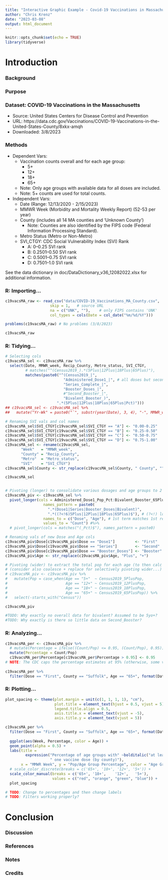 ```yaml
---
title: "Interactive Graphic Example - Covid-19 Vaccinations in Massachusetts"
author: "Chris Krenz"
date: "2023-03-08"
output: html_document
---
```


```r
knitr::opts_chunk$set(echo = TRUE)
library(tidyverse)
```


# Introduction
### Background

### Purpose

### Dataset: COVID-19 Vaccinations in the Massachusetts
 - Source: United States Centers for Disease Control and Prevention
 - URL: 
https://data.cdc.gov/Vaccinations/COVID-19-Vaccinations-in-the-United-States-County/8xkx-amqh
 - Downloaded: 3/8/2023
 
### Methods
 - Dependent Vars:
   - Vaccination counts overall and for each age group:
     - 5+
     - 12+
     - 18+
     - 65+
   - Note: Only age groups with available data for all doses are included.
   - Note: 5+ counts are used for total counts.
 - Independent Vars:
   - Date (Range: 12/13/2020 - 2/15/2023)
   - MMWR Week (Morbidity and Mortality Weekly Report) (52-53 per year)
   - County (includes all 14 MA counties and 'Unknown County')
     - Note: Counties are also identified by the FIPS code (Federal Information Processing Standard).
   - Metro Status (Metro or Non-Metro)
   - SVI_CTGY: CDC Social Vulnerability Index (SVI) Rank
     - A: 0–0.25 SVI rank
     - B: 0.2501–0.50 SVI rank
     - C: 0.5001–0.75 SVI rank
     - D: 0.7501–1.0 SVI rank

See the data dictionary in doc/DataDictionary_v36_12082022.xlsx for additional information.


### R: Importing...
```r
c19vacsMA_raw <- read_csv("data/COVID-19_Vaccinations_MA_County.csv",
                    skip = 1,   # source URL
                    na = c("UNK", ""),    # only FIPS contains 'UNK'
                    col_types = cols(Date = col_date("%m/%d/%Y")))

problems(c19vacsMA_raw) # No problems (3/8/2023)

c19vacsMA_raw
```


### R: Tidying...
```r
# Selecting cols
c19vacsMA_sel <- c19vacsMA_raw %>% 
  select(Date, MMWR_week, Recip_County, Metro_status, SVI_CTGY,
         # matches("^(Census2019_).*(5Plus|12Plus|18Plus|65Plus)"),
         matches(paste0("^(Census2019_|",
                          "Administered_Dose1_|", # all doses but second boost
                          "Series_Complete_|",
                          "Booster_Doses_|",
                          #"Second_Booster_|",
                          "Bivalent_Booster_)",
                       ".*(5Plus|12Plus|18Plus|65Plus|Pct)")))
## c19vacsMA_sel <- c19vacsMA_sel %>%
##   mutate("Yr-Wk" = paste0("`", substr(year(Date), 3, 4), "-", MMWR_week))

# Renaming SVI vals and col names
c19vacsMA_sel$SVI_CTGY[c19vacsMA_sel$SVI_CTGY == "A"] <- "0.00-0.25"
c19vacsMA_sel$SVI_CTGY[c19vacsMA_sel$SVI_CTGY == "B"] <- "0.25-0.50"
c19vacsMA_sel$SVI_CTGY[c19vacsMA_sel$SVI_CTGY == "C"] <- "0.50-0.75"
c19vacsMA_sel$SVI_CTGY[c19vacsMA_sel$SVI_CTGY == "D"] <- "0.75-1.00"
c19vacsMA_sel <- rename(c19vacsMA_sel, 
       "Week"   = "MMWR_week", 
       "County" = "Recip_County", 
       "Metro"  = "Metro_status", 
       "SVI"    = "SVI_CTGY")
c19vacsMA_sel$County <- str_replace(c19vacsMA_sel$County, " County", "")

c19vacsMA_sel


# Pivoting (longer) to consolidate various dosages and age groups to 2 cols
c19vacsMA_piv <- c19vacsMA_sel %>% 
  pivot_longer(cols = Administered_Dose1_Pop_Pct:Bivalent_Booster_65Plus, 
                 names_pattern = paste0(
                   ".*(Dose1|Series|Booster_Doses|Bivalent)",
                   ".*((?<!6)5Plus|12Plus|18Plus|65Plus)$"), # (?<!) look-behind
                 names_to = c("Dose", "Age"), # 1st term matches 1st regex group
                 values_to = "Count") #%>% 
  # pivot_longer(cols = matches("(_Pct)$"), names_pattern = paste0)

# Renaming vals of new Dose and Age cols
c19vacsMA_piv$Dose[c19vacsMA_piv$Dose == "Dose1"]         <- "First"
c19vacsMA_piv$Dose[c19vacsMA_piv$Dose == "Series"]        <- "Second"
c19vacsMA_piv$Dose[c19vacsMA_piv$Dose == "Booster_Doses"] <- "Booster"
c19vacsMA_piv$Age <- str_replace(c19vacsMA_piv$Age, "Plus", "+")

# Pivoting (wider) to extract the total pop for each age (to then calc percents)
# (consider also coalesce + replace for selectively pivoting wider...)
# c19vacsMA_piv <- c19vacsMA_piv %>% 
#   mutate(Pop = case_when(Age == "5+"  ~ Census2019_5PlusPop,
#                          Age == "12+" ~ Census2019_12PlusPop,
#                          Age == "18+" ~ Census2019_18PlusPop,
#                          Age == "65+" ~ Census2019_65PlusPop)) %>% 
#   select(-starts_with("Census"))

c19vacsMA_piv

#TODO: Why exactly no overall data for bivalent? Assumed to be 5yo+?
#TODO: Why exactly is there so little data on Second_Booster?
```


### R: Analyzing...
```r
c19vacsMA_per <- c19vacsMA_piv %>% 
  # mutate(Percentage = ifelse((Count/Pop) <= 0.95, (Count/Pop), 0.95))
  mutate(Percentage = Count/Pop)
  c19vacsMA_per$Percentage[c19vacsMA_per$Percentage > 0.95] <- 0.95
# NOTE: The CDC caps the percentage estimates at 95% (otherwise, some values are over 100%), so I am doing the same here.
  
c19vacsMA_per %>% 
  filter(Dose == "First", County == "Suffolk", Age == "65+", format(Date, "%Y") == "2021")


```


### R: Plotting...
```r
plot_spacing <- theme(plot.margin = unit(c(1, 1, 1, 1), "cm"), 
                      plot.title = element_text(hjust = 0.5, vjust = 5), 
                      legend.title.align = 0.5, 
                      axis.title.x = element_text(vjust = -5), 
                      axis.title.y = element_text(vjust = 5))

c19vacsMA_per %>%
  filter(Dose == "First", County == "Suffolk", Age == "65+", format(Date, "%Y") == "2021") %>% 
  
  ggplot(aes(Week, Percentage, color = Age)) +
  geom_point(alpha = 0.5) +
  labs(title = 
         expression("Percentage of age groups with" ~bolditalic("at least")* 
                    " one vaccine dose (by county)"),
       x = "MMWR Week", y = "Pop/Age Group Percentage", color = "Age Group") +
  # scale_color_discrete(breaks = c('65+', '18+', '12+', '5+')) +
  scale_color_manual(breaks = c('65+', '18+',    '12+',   '5+'), 
                     values = c("red", "orange", "green", "blue")) +
  plot_spacing

# TODO: Change to percentages and then change labels
# TODO: Filters working properly?
```


# Conclusion
### Discussion

### References

### Notes

### Credits

